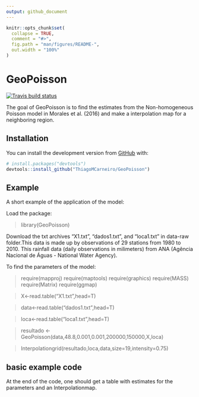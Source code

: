 ```yaml
---
output: github_document
---
```


<!-- README.md is generated from README.Rmd. Please edit that file -->

```r
knitr::opts_chunk$set(
  collapse = TRUE,
  comment = "#>",
  fig.path = "man/figures/README-",
  out.width = "100%"
)
```

# GeoPoisson

<!-- badges: start -->
[![Travis build status](https://travis-ci.com/ThiagoMCarneiro/GeoPoisson.svg?branch=master)](https://travis-ci.com/ThiagoMCarneiro/GeoPoisson)
<!-- badges: end -->

The goal of GeoPoisson is to find the estimates from the Non-homogeneous Poisson model in Morales et al. (2016) and make a interpolation map for a neighboring region.

## Installation



You can install the development version from [GitHub](https://github.com/) with:

``` r
# install.packages("devtools")
devtools::install_github("ThiagoMCarneiro/GeoPoisson")
```
## Example


A short example of the application of the model:

Load the package:


>library(GeoPoisson)


Download the txt archives "X1.txt", "dados1.txt", and "loca1.txt" in data-raw folder.This data is made up by observations of 29 stations from 1980 to 2010. This rainfall data (daily observations in milimeters) from ANA (Agência Nacional de Águas - National Water Agency).

To find the parameters of the model:



>require(mapproj)
>require(maptools)
>require(graphics)
>require(MASS)
>require(Matrix)
>require(ggmap)


>X<-read.table("X1.txt",head=T)

>data<-read.table("dados1.txt",head=T)

>loca<-read.table("loca1.txt",head=T)


>resultado <- GeoPoisson(data,48.8,0.001,0.001,200000,150000,X,loca)


>Interpolationgrid(resultado,loca,data,size=19,intensity=0.75)

## basic example code


At the end of the code, one should get a table with estimates for the parameters and an Interpolationmap.





